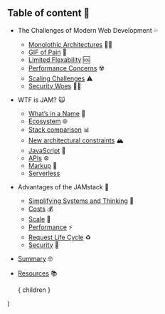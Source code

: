 
## Table of content 📖

* The Challenges of Modern Web Development 💦
  * [Monolothic Architectures](/3) 🧟‍♂️
  * [GIF of Pain](/4) 🤕
  * [Limited Flexability](/5) 🆘
  * [Performance Concerns](/6) ☢️
  * [Scaling Challenges](/7) ⚠️
  * [Security Woes](/8) 🕵️‍♀️
* WTF is JAM? 🙀
  * [What’s in a Name](/9) 🤨
  * [Ecosystem](/10) 🌐
  * [Stack comparison](/11) 📊
  * [New architectural constraints](/12) 🏔
  * [JavaScript](/13) 💛
  * [APIs](/14) ⚙️
  * [Markup](/15) 📝
  * [Serverless](/16) 
* Advantages of the JAMstack 💪
  * [Simplifying Systems and Thinking](/17) 🧠
  * [Costs](/18) 💰
  * [Scale](/19) 🌱
  * [Performance](/20) ⚡️
  * [Request Life Cycle](/21) ♻️
  * [Security](/22) 🔐
* [Summary](/23) 🤓
* [Resources](/24) 📚

  <Layout>
    { children }
  </Layout>
)